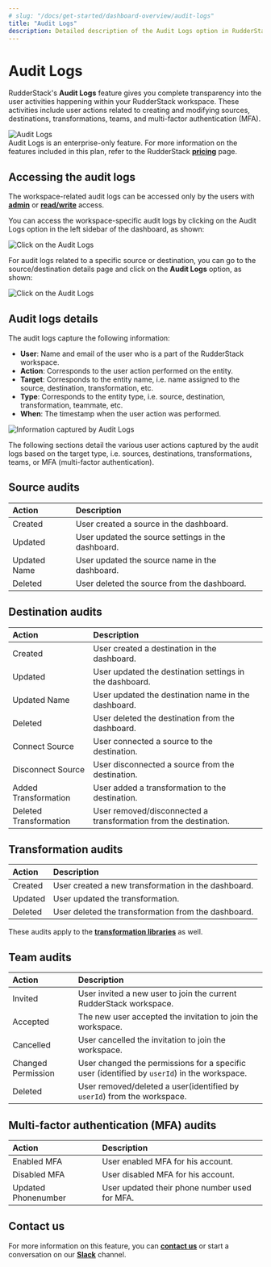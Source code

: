 ```yaml
---
# slug: "/docs/get-started/dashboard-overview/audit-logs"
title: "Audit Logs"
description: Detailed description of the Audit Logs option in RudderStack.
---
```


# Audit Logs

RudderStack's **Audit Logs** feature gives you complete transparency into the user activities happening within your RudderStack workspace. These activities include user actions related to creating and modifying sources, destinations, transformations, teams, and multi-factor authentication (MFA).

<img src="https://user-images.githubusercontent.com/59817155/136943125-d1b59681-4043-436f-a9f1-ad43962ee58e.png" alt="Audit Logs" />

<div class="infoBlock">
Audit Logs is an enterprise-only feature. For more information on the features included in this plan, refer to the RudderStack <a href="https://rudderstack.com/pricing/"><strong>pricing</strong></a> page.
</div>

## Accessing the audit logs

<div class="infoBlock">
The workspace-related audit logs can be accessed only by the users with <a href="https://rudderstack.com/docs/get-started/dashboard-overview/user-management/#admin"><strong>admin</strong></a> or <a href="https://rudderstack.com/docs/get-started/dashboard-overview/user-management/#read-write-user"><strong>read/write</strong></a> access.
</div>

You can access the workspace-specific audit logs by clicking on the Audit Logs option in the left sidebar of the dashboard, as shown:

<img src="https://user-images.githubusercontent.com/59817155/136935651-6463f381-c5a0-4bcb-a123-87b38b932e00.png" alt="Click on the Audit Logs" />

For audit logs related to a specific source or destination, you can go to the source/destination details page and click on the **Audit Logs** option, as shown:

<img src="https://user-images.githubusercontent.com/59817155/136935737-19c3d41d-9b8a-4c99-ae5f-2d8a1bc894d5.png" alt="Click on the Audit Logs" />

## Audit logs details

The audit logs capture the following information:

- **User**: Name and email of the user who is a part of the RudderStack workspace.
- **Action**: Corresponds to the user action performed on the entity.
- **Target**: Corresponds to the entity name, i.e. name assigned to the source, destination, transformation, etc.
- **Type**: Corresponds to the entity type, i.e. source, destination, transformation, teammate, etc.
- **When**: The timestamp when the user action was performed.

<img src="https://user-images.githubusercontent.com/59817155/136936963-94d415bc-b556-4144-9f52-a0d9e2a39f05.png" alt="Information captured by Audit Logs" />

The following sections detail the various user actions captured by the audit logs based on the target type, i.e. sources, destinations, transformations, teams, or MFA (multi-factor authentication).

## Source audits

|**Action**    |**Description**                                    |
|:-------------|:--------------------------------------------------|
| Created      |User created a source in the dashboard.            |
| Updated      |User updated the source settings in the dashboard. |
| Updated Name |User updated the source name in the dashboard.     |
| Deleted      |User deleted the source from the dashboard.        |


## Destination audits

|**Action**              |**Description**                                                          |
|:-----------------------|:------------------------------------------------------------------------|
| Created                | User created a destination in the dashboard.                            |
| Updated                | User updated the destination settings in the dashboard.                 |
| Updated Name           | User updated the destination name in the dashboard.                     |
| Deleted                | User deleted the destination from the dashboard.                        |
| Connect Source         | User connected a source to the destination.                             |
| Disconnect Source      | User disconnected a source from the destination.                        |
| Added Transformation   | User added a transformation to the destination.                         |
| Deleted Transformation | User removed/disconnected a transformation from the destination.        |

## Transformation audits

|**Action**    |**Description**                                     |
|:-------------|:---------------------------------------------------|
| Created      |User created a new transformation in the dashboard. |
| Updated      |User updated the transformation.                    |
| Deleted      |User deleted the transformation from the dashboard. |

<div class="infoBlock"> 
These audits apply to the <a href="https://rudderstack.com/docs/transformations/#libraries"><strong>transformation libraries</strong></a> as well.
</div>

## Team audits

|**Action**          |**Description**                                                                             |
|:-------------------|:-------------------------------------------------------------------------------------------|
| Invited            | User invited a new user to join the current RudderStack workspace.                         |
| Accepted           | The new user accepted the invitation to join the workspace.                                |
| Cancelled          | User cancelled the invitation to join the workspace.                                       |
| Changed Permission | User changed the permissions for a specific user (identified by `userId`) in the workspace.|
| Deleted            | User removed/deleted a user(identified by `userId`) from the workspace.                    |

## Multi-factor authentication (MFA) audits

|**Action**           |**Description**                                |
|:--------------------|:----------------------------------------------|
| Enabled MFA         | User enabled MFA for his account.             |
| Disabled MFA        | User disabled MFA for his account.            |
| Updated Phonenumber | User updated their phone number used for MFA. |

## Contact us

For more information on this feature, you can [**contact us**](mailto:%20docs@rudderstack.com) or start a conversation on our [**Slack**](https://rudderstack.com/join-rudderstack-slack-community) channel.
